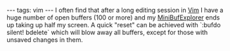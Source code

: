 ---
tags: vim
---
I often find that after a long editing session in [[Vim]] I have a huge number of open buffers (100 or more) and my [http://www.vim.org/scripts/script.php?script_id=159 MiniBufExplorer] ends up taking up half my screen. A quick "reset" can be achieved with `:bufdo silent! bdelete` which will blow away all buffers, except for those with unsaved changes in them.
